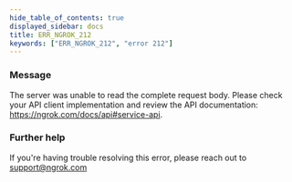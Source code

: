 ```yaml
---
hide_table_of_contents: true
displayed_sidebar: docs
title: ERR_NGROK_212
keywords: ["ERR_NGROK_212", "error 212"]
---
```


### Message

The server was unable to read the complete request body. Please check your API client implementation and review the API documentation: https://ngrok.com/docs/api#service-api.

### Further help

If you're having trouble resolving this error, please reach out to [support@ngrok.com](mailto:support@ngrok.com?subject=Help%20with%20ERR_NGROK_212)
